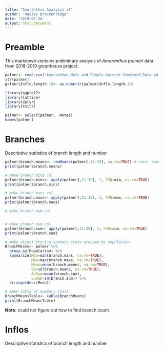 ```yaml
---
title: "Amaranthus Analysis v1"
author: "Hayley Brackenridge"
date: '2019-01-24'
output: html_document
---
```


# Preamble

This markdown contains preliminary analysis of *Amaranthus palmeri* data from 2018-2019 greenhouse project. 

```r
palmer<- read.csv("Amaranthus Male and Female Harvest Combined Data v4.csv")
str(palmer)
palmer$Inflo.length.19<- as.numeric(palmer$Inflo.length.19)

library(ggplot2)
library(lattice)
library(dplyr)
library(knitr)

palmer<- select(palmer, -Notes)
names(palmer)
```

# Branches

Descriptive statistics of branch length and number

```r
palmer$branch.means<- rowMeans(palmer[,11:39], na.rm=TRUE) # note: remember to change this if dataset changes
print(palmer$branch.means)

# make branch mins col
palmer$branch.mins<- apply(palmer[,11:39], 1, FUN=min, na.rm=TRUE)
print(palmer$branch.mins)

# make branch maxs col
palmer$branch.maxs<- apply(palmer[,11:39], 1, FUN=max, na.rm=TRUE)
print(palmer$branch.maxs)

# make branch num col


# make branch sum col
palmer$branch.sum<- apply(palmer[,11:39], 1, FUN=sum, na.rm=TRUE)
print(palmer$branch.sum)

# make object storing summary stats grouped by population
BranchMeans<- palmer %>%
  group_by(Population) %>%
  summarize(Min=min(branch.mins, na.rm=TRUE), 
            Max=max(branch.maxs, na.rm=TRUE), 
            Mean=mean(branch.means, na.rm=TRUE), 
            SD=sd(branch.means, na.rm=TRUE),
            AvSum=mean(branch.sum), 
            SumSD=sd(branch.sum)) %>%
  arrange(desc(Mean))

# make table of summary stats
BranchMeansTable<- kable(BranchMeans)
print(BranchMeansTable)
```
**Note:** could not figure out how to find branch count

# Inflos

Descriptive statistics of branch length and number
